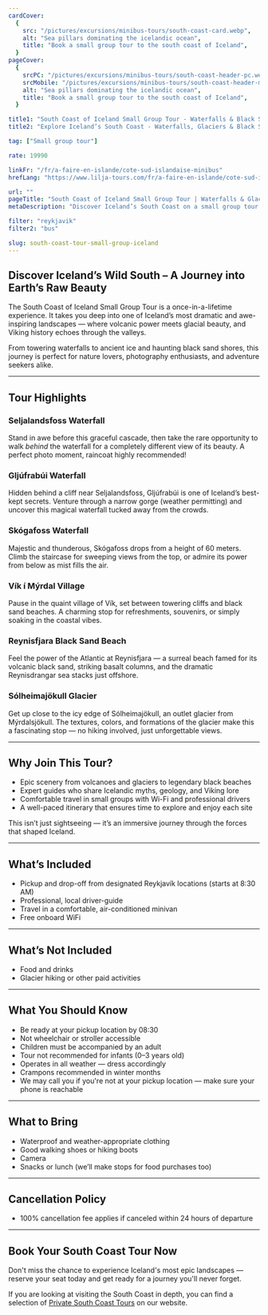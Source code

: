 ```yaml
---
cardCover:
  {
    src: "/pictures/excursions/minibus-tours/south-coast-card.webp",
    alt: "Sea pillars dominating the icelandic ocean",
    title: "Book a small group tour to the south coast of Iceland",
  }
pageCover:
  {
    srcPC: "/pictures/excursions/minibus-tours/south-coast-header-pc.webp",
    srcMobile: "/pictures/excursions/minibus-tours/south-coast-header-mobile.webp",
    alt: "Sea pillars dominating the icelandic ocean",
    title: "Book a small group tour to the south coast of Iceland",
  }

title1: "South Coast of Iceland Small Group Tour - Waterfalls & Black Sand Beaches"
title2: "Explore Iceland’s South Coast - Waterfalls, Glaciers & Black Sand"

tag: ["Small group tour"]

rate: 19990

linkFr: "/fr/a-faire-en-islande/cote-sud-islandaise-minibus"
hrefLang: "https://www.lilja-tours.com/fr/a-faire-en-islande/cote-sud-islandaise-minibus"

url: ""
pageTitle: "South Coast of Iceland Small Group Tour | Waterfalls & Glaciers"
metaDescription: "Discover Iceland’s South Coast on a small group tour. Visit Seljalandsfoss, Skógafoss, Reynisfjara Black Sand Beach, and Sólheimajökull Glacier. Book now!"

filter: "reykjavik"
filter2: "bus"

slug: south-coast-tour-small-group-iceland
---
```


## Discover Iceland’s Wild South – A Journey into Earth’s Raw Beauty

The South Coast of Iceland Small Group Tour is a once-in-a-lifetime experience. It takes you deep into one of Iceland’s most dramatic and awe-inspiring landscapes — where volcanic power meets glacial beauty, and Viking history echoes through the valleys.

From towering waterfalls to ancient ice and haunting black sand shores, this journey is perfect for nature lovers, photography enthusiasts, and adventure seekers alike.

---

## Tour Highlights

### Seljalandsfoss Waterfall

Stand in awe before this graceful cascade, then take the rare opportunity to walk _behind_ the waterfall for a completely different view of its beauty. A perfect photo moment, raincoat highly recommended!

### Gljúfrabúi Waterfall

Hidden behind a cliff near Seljalandsfoss, Gljúfrabúi is one of Iceland’s best-kept secrets. Venture through a narrow gorge (weather permitting) and uncover this magical waterfall tucked away from the crowds.

### Skógafoss Waterfall

Majestic and thunderous, Skógafoss drops from a height of 60 meters. Climb the staircase for sweeping views from the top, or admire its power from below as mist fills the air.

### Vík í Mýrdal Village

Pause in the quaint village of Vík, set between towering cliffs and black sand beaches. A charming stop for refreshments, souvenirs, or simply soaking in the coastal vibes.

### Reynisfjara Black Sand Beach

Feel the power of the Atlantic at Reynisfjara — a surreal beach famed for its volcanic black sand, striking basalt columns, and the dramatic Reynisdrangar sea stacks just offshore.

### Sólheimajökull Glacier

Get up close to the icy edge of Sólheimajökull, an outlet glacier from Mýrdalsjökull. The textures, colors, and formations of the glacier make this a fascinating stop — no hiking involved, just unforgettable views.

---

## Why Join This Tour?

- Epic scenery from volcanoes and glaciers to legendary black beaches
- Expert guides who share Icelandic myths, geology, and Viking lore
- Comfortable travel in small groups with Wi-Fi and professional drivers
- A well-paced itinerary that ensures time to explore and enjoy each site

This isn’t just sightseeing — it’s an immersive journey through the forces that shaped Iceland.

---

## What’s Included

- Pickup and drop-off from designated Reykjavík locations (starts at 8:30 AM)
- Professional, local driver-guide
- Travel in a comfortable, air-conditioned minivan
- Free onboard WiFi

---

## What’s Not Included

- Food and drinks
- Glacier hiking or other paid activities

---

## What You Should Know

- Be ready at your pickup location by 08:30
- Not wheelchair or stroller accessible
- Children must be accompanied by an adult
- Tour not recommended for infants (0–3 years old)
- Operates in all weather — dress accordingly
- Crampons recommended in winter months
- We may call you if you're not at your pickup location — make sure your phone is reachable

---

## What to Bring

- Waterproof and weather-appropriate clothing
- Good walking shoes or hiking boots
- Camera
- Snacks or lunch (we’ll make stops for food purchases too)

---

## Cancellation Policy

- 100% cancellation fee applies if canceled within 24 hours of departure

---

## Book Your South Coast Tour Now

Don't miss the chance to experience Iceland's most epic landscapes — reserve your seat today and get ready for a journey you'll never forget.

<script
  type="text/javascript"
  src="https://widgets.bokun.io/assets/javascripts/apps/build/BokunWidgetsLoader.js?bookingChannelUUID=97236c68-b945-4a96-8587-660bdc4c45fd"
  async
></script>

<div
  class="bokunWidget"
  data-src="https://widgets.bokun.io/online-sales/97236c68-b945-4a96-8587-660bdc4c45fd/experience-calendar/115465"
></div>

If you are looking at visiting the South Coast in depth, you can find a selection of <a href="/day-tours-iceland/south-coast/" title="private tours to the South Coast">Private South Coast Tours</a> on our website.